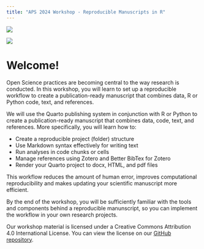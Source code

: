 ```yaml
---
title: "APS 2024 Workshop - Reproducible Manuscripts in R"
---
```


![](images/clipboard-3252699954.png)

![](images/clipboard-255692279.png)

# Welcome! {.unnumbered}

Open Science practices are becoming central to the way research is conducted. In this workshop, you will learn to set up a reproducible workflow to create a publication-ready manuscript that combines data, R or Python code, text, and references.

We will use the Quarto publishing system in conjunction with R or Python to create a publication-ready manuscript that combines data, code, text, and references. More specifically, you will learn how to:

-   Create a reproducible project (folder) structure
-   Use Markdown syntax effectively for writing text
-   Run analyses in code chunks or cells
-   Manage references using Zotero and Better BibTex for Zotero
-   Render your Quarto project to docx, HTML, and pdf files

This workflow reduces the amount of human error, improves computational reproducibility and makes updating your scientific manuscript more efficient.

By the end of the workshop, you will be sufficiently familiar with the tools and components behind a reproducible manunscript, so you can implement the workflow in your own research projects.

Our workshop material is licensed under a Creative Commons Attribution 4.0 International License. You can view the license on our [GitHub repository](https://github.com/jgeller112/APS2024-Workshop-Reproduce-MS).
